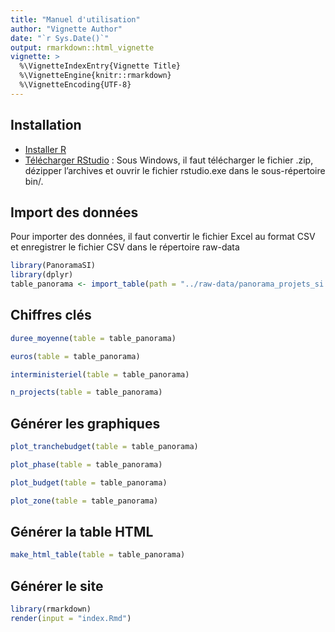 ```yaml
---
title: "Manuel d'utilisation"
author: "Vignette Author"
date: "`r Sys.Date()`"
output: rmarkdown::html_vignette
vignette: >
  %\VignetteIndexEntry{Vignette Title}
  %\VignetteEngine{knitr::rmarkdown}
  %\VignetteEncoding{UTF-8}
---
```


## Installation

- [Installer R](https://cran.r-project.org/bin/windows/base/)
- [Télécharger RStudio](https://www.rstudio.com/products/rstudio/download/) : Sous Windows, il faut télécharger le fichier .zip, dézipper l'archives et ouvrir le fichier rstudio.exe dans le sous-répertoire bin/. 

## Import des données

Pour importer des données, il faut convertir le fichier Excel au format CSV et enregistrer le fichier CSV dans le répertoire raw-data 

```r
library(PanoramaSI)
library(dplyr)
table_panorama <- import_table(path = "../raw-data/panorama_projets_si.csv", n = 56)
```

## Chiffres clés 

```r
duree_moyenne(table = table_panorama)
```

```r
euros(table = table_panorama)
```

```r
interministeriel(table = table_panorama)
```

```r
n_projects(table = table_panorama)
```

## Générer les graphiques

```r
plot_tranchebudget(table = table_panorama)
```


```r
plot_phase(table = table_panorama)
```


```r
plot_budget(table = table_panorama)
```

```r
plot_zone(table = table_panorama)
```



## Générer la table HTML

```r
make_html_table(table = table_panorama)
```

## Générer le site 

```r
library(rmarkdown)
render(input = "index.Rmd")
```


